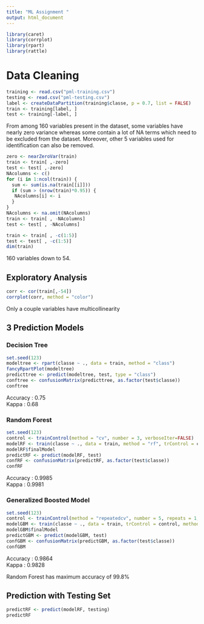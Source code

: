 ```yaml
---
title: "ML Assignment "
output: html_document
---
```


```r
library(caret)
library(corrplot)
library(rpart)
library(rattle)
```


# Data Cleaning

```r
training <- read.csv("pml-training.csv")
testing <- read.csv("pml-testing.csv")
label <- createDataPartition(training$classe, p = 0.7, list = FALSE)
train <- training[label, ]
test <- training[-label, ]
```

From among 160 variables present in the dataset, some variables have nearly zero variance whereas some contain a lot of NA terms which need to be excluded from the dataset. Moreover, other 5 variables used for identification can also be removed. 


```r
zero <- nearZeroVar(train)
train <- train[ ,-zero]
test <- test[ ,-zero]
NAcolumns <- c()
for (i in 1:ncol(train)) {
  sum <- sum(is.na(train[[i]]))
  if (sum > (nrow(train)*0.95)) {
   NAcolumns[i] <- i  
  }
}
NAcolumns <- na.omit(NAcolumns)
train <- train[ , -NAcolumns]
test <- test[ , -NAcolumns]

train <- train[ , -c(1:5)]
test <- test[ , -c(1:5)]
dim(train)
```
 160 variables down to 54.

## Exploratory Analysis

```r
corr <- cor(train[,-54])
corrplot(corr, method = "color")
```

Only a couple variables have multicollinearity

## 3 Prediction Models

### Decision Tree

```r
set.seed(123)
modeltree <- rpart(classe ~ ., data = train, method = "class")
fancyRpartPlot(modeltree)
predicttree <- predict(modeltree, test, type = "class")
conftree <- confusionMatrix(predicttree, as.factor(test$classe))
conftree
```

Accuracy : 0.75        
Kappa : 0.68         


### Random Forest


```r
set.seed(123)
control <- trainControl(method = "cv", number = 3, verboseIter=FALSE)
modelRF <- train(classe ~ ., data = train, method = "rf", trControl = control)
modelRF$finalModel
predictRF <- predict(modelRF, test)
confRF <- confusionMatrix(predictRF, as.factor(test$classe))
confRF
```
Accuracy : 0.9985          
Kappa : 0.9981          

### Generalized Boosted Model
```r
set.seed(123)
control <- trainControl(method = "repeatedcv", number = 5, repeats = 1, verboseIter = FALSE)
modelGBM <- train(classe ~ ., data = train, trControl = control, method = "gbm", verbose = FALSE)
modelGBM$finalModel
predictGBM <- predict(modelGBM, test)
confGBM <- confusionMatrix(predictGBM, as.factor(test$classe))
confGBM
```

Accuracy : 0.9864         
Kappa : 0.9828          

Random Forest has maximum accuracy of 99.8%

## Prediction with Testing Set
```r
predictRF <- predict(modelRF, testing)
predictRF
```
